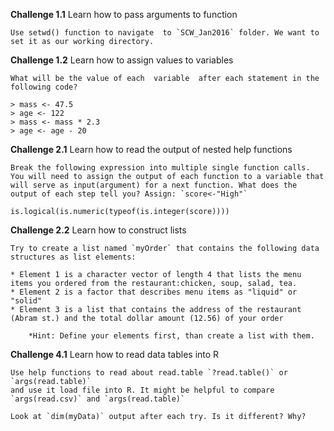 
**Challenge 1.1**  Learn how to pass arguments to function

```
Use setwd() function to navigate  to `SCW_Jan2016` folder. We want to set it as our working directory.

```

**Challenge 1.2**  Learn how to assign values to variables 

```
What will be the value of each  variable  after each statement in the following code?

> mass <- 47.5
> age <- 122
> mass <- mass * 2.3
> age <- age - 20
```


**Challenge 2.1**  Learn how to read the output of nested help functions

```
Break the following expression into multiple single function calls. You will need to assign the output of each function to a variable that will serve as input(argument) for a next function. What does the output of each step tell you? Assign: `score<-"High"`

is.logical(is.numeric(typeof(is.integer(score))))
```

**Challenge 2.2**  Learn how to construct lists

```
Try to create a list named `myOrder` that contains the following data structures as list elements:

* Element 1 is a character vector of length 4 that lists the menu items you ordered from the restaurant:chicken, soup, salad, tea.
* Element 2 is a factor that describes menu items as "liquid" or "solid"
* Element 3 is a list that contains the address of the restaurant (Abram st.) and the total dollar amount (12.56) of your order

    *Hint: Define your elements first, than create a list with them.
```       

**Challenge 4.1** Learn how to read data tables into R
```
Use help functions to read about read.table `?read.table()` or `args(read.table)`
and use it load file into R. It might be helpful to compare `args(read.csv)` and `args(read.table)`

Look at `dim(myData)` output after each try. Is it different? Why?
```        